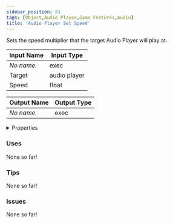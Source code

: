 ```yaml
---
sidebar_position: 51
tags: [Object,Audio Player,Game Features,Audio]
title: 'Audio Player Set Speed'
---
```


Sets the speed multiplier that the target Audio Player will play at.



<DocusaurusSvg />

| Input Name | Input Type |
|-----------|-----------|
| *No name.* | exec |
| Target | audio player |
| Speed | float |

| Output Name | Output Type |
|-----------|-----------|
| *No name.* | exec |


<details>
  <summary>Properties</summary>
  <div>
    <div>
    <table>
      <thead>
        <tr>
          <th>Is beta required?</th>
          <th>No</th>
        </tr>
        <tr>
          <th>Is this chip a trolling risk?</th>
          <th>No</th>
        </tr>
        <tr>
          <th>Is this chip a role assignment risk?</th>
          <th>No</th>
        </tr>
        <tr>
          <th>Chip UUID</th>
          <th>a59e93b4-f949-47b4-af73-fb6e110392fa</th>
        </tr>
        <tr>
          <th>Room availability</th>
          <th>Available everywhere</th>
        </tr>
      </thead>
    </table>
    </div>
  </div>
</details>

### Uses

None so far!

### Tips

None so far!

### Issues

None so far!